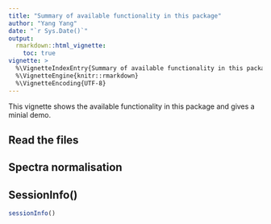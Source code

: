 ```yaml
---
title: "Summary of available functionality in this package"
author: "Yang Yang"
date: "`r Sys.Date()`"
output: 
  rmarkdown::html_vignette:
    toc: true
vignette: >
  %\VignetteIndexEntry{Summary of available functionality in this package}
  %\VignetteEngine{knitr::rmarkdown}
  %\VignetteEncoding{UTF-8}
---
```


This vignette shows the available functionality in this package and
gives a minial demo.

## Read the files

## Spectra normalisation

## SessionInfo()
```R
sessionInfo()
```